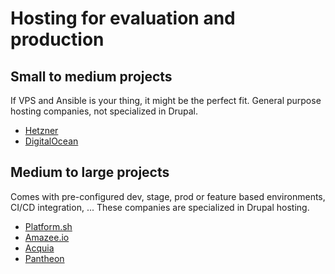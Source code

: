 # Hosting for evaluation and production

## Small to medium projects

If VPS and Ansible is your thing, it might be the perfect fit.
General purpose hosting companies, not specialized in Drupal.

- [Hetzner](https://www.hetzner.com/)
- [DigitalOcean](https://www.digitalocean.com/)

## Medium to large projects

Comes with pre-configured dev, stage, prod or feature based environments, CI/CD integration, ...
These companies are specialized in Drupal hosting.

- [Platform.sh](https://platform.sh/)
- [Amazee.io](https://amazee.io/)
- [Acquia](https://www.acquia.com/)
- [Pantheon](https://pantheon.io/)
